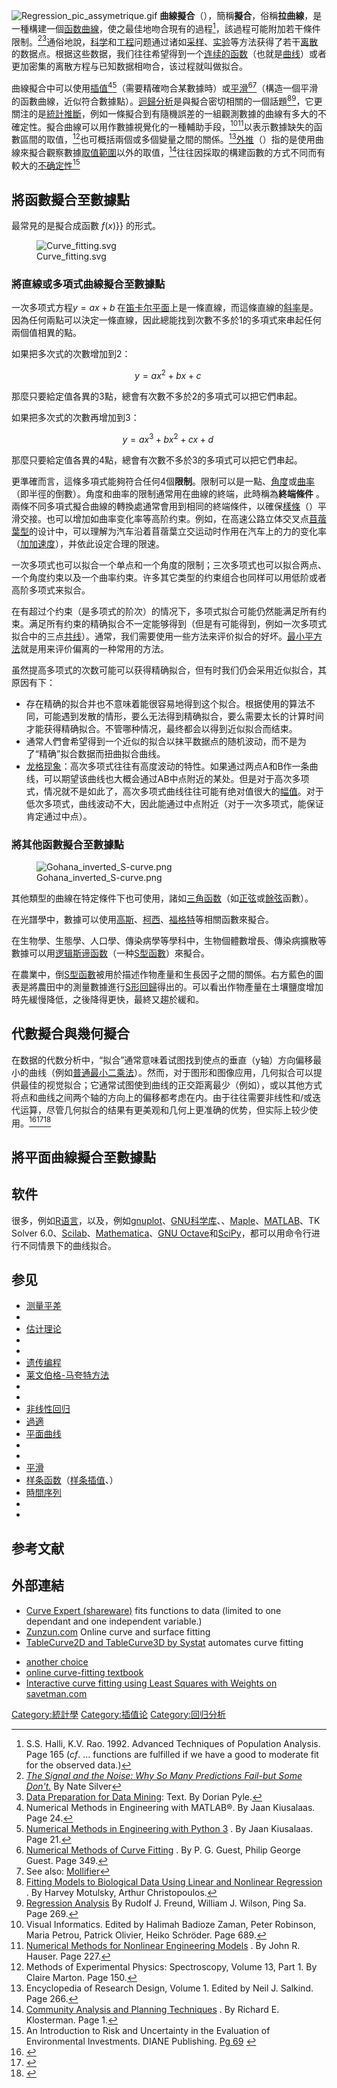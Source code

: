 {{NoteTA
|G1=Math
}}
[[File:Regression_pic_assymetrique.gif|thumb]]
'''曲線擬合'''（{{lang-en|curve fitting}}），簡稱'''擬合'''，俗稱'''拉曲線'''，是一種構建一個[[函数|函数]][[函数图形|曲線]]，使之最佳地吻合現有{{tsl|en|data points|數據點}}的過程<ref>S.S. Halli, K.V. Rao. 1992. Advanced Techniques of Population Analysis. {{ISBN|0306439972}} Page 165 (''cf''. ... functions are fulfilled if we have a good to moderate fit for the observed data.)</ref>，該過程可能附加若干條件限制。<ref>[https://books.google.com/books?id=SI-VqAT4_hYC ''The Signal and the Noise: Why So Many Predictions Fail-but Some Don't.''] By Nate Silver</ref><ref>[https://books.google.com/books?id=hhdVr9F-JfAC Data Preparation for Data Mining]: Text. By Dorian Pyle.</ref>通俗地說，[[科学|科学]]和[[工程|工程]]问题通过诸如[[采样|采样]]、[[实验|实验]]等方法获得了若干[[离散|离散]]的数据点。根据这些数据，我们往往希望得到一个[[连续函数|连续的函数]]（也就是[[曲线|曲线]]）或者更加密集的离散方程与已知数据相吻合，该过程就叫做拟合。

曲線擬合中可以使用[[插值|插值]]<ref>Numerical Methods in Engineering with MATLAB®. By Jaan Kiusalaas. Page 24.</ref><ref>[https://books.google.com/books?id=YlkgAwAAQBAJ&printsec=frontcover#v=onepage&q=%22curve%20fitting%22&f=false Numerical Methods in Engineering with Python 3] {{Wayback|url=https://books.google.com/books?id=YlkgAwAAQBAJ&printsec=frontcover#v=onepage&q=%22curve%20fitting%22&f=false |date=20220608091120 }}. By Jaan Kiusalaas. Page 21.</ref>（需要精確吻合某數據時）或[[平滑|平滑]]<ref>[https://books.google.com/books?id=UjnB0FIWv_AC&printsec=frontcover#v=onepage&q=smoothing&f=false Numerical Methods of Curve Fitting] {{Wayback|url=https://books.google.com/books?id=UjnB0FIWv_AC&printsec=frontcover#v=onepage&q=smoothing&f=false |date=20220608091110 }}. By P. G. Guest, Philip George Guest. Page 349.</ref><ref>See also: [[柔化函数|Mollifier]]</ref>（構造一個平滑的函數曲線，近似符合數據點）。[[迴歸分析|迴歸分析]]是與擬合密切相關的一個話題<ref>[https://books.google.com/books?id=g1FO9pquF3kC&printsec=frontcover#v=snippet&q=%22regression%20analysis%22&f=false Fitting Models to Biological Data Using Linear and Nonlinear Regression] {{Wayback|url=https://books.google.com/books?id=g1FO9pquF3kC&printsec=frontcover#v=snippet&q=%22regression%20analysis%22&f=false |date=20220608091153 }}. By Harvey Motulsky, Arthur Christopoulos.</ref><ref>[https://books.google.com/books?id=Us4YE8lJVYMC&printsec=frontcover#v=onepage&q=%22regression%20analysis%22&f=false Regression Analysis] {{Wayback|url=https://books.google.com/books?id=Us4YE8lJVYMC&printsec=frontcover#v=onepage&q=%22regression%20analysis%22&f=false |date=20220608091059 }} By Rudolf J. Freund, William J. Wilson, Ping Sa. Page 269.</ref>，它更關注的是[[推論統計學|統計推斷]]，例如一條擬合到有隨機誤差的一組觀測數據的曲線有多大的不確定性。擬合曲線可以用作數據視覺化的一種輔助手段，<ref>Visual Informatics. Edited by Halimah Badioze Zaman, Peter Robinson, Maria Petrou, Patrick Olivier, Heiko Schröder. Page 689.</ref><ref>[https://books.google.com/books?id=rdJvXG1k3HsC&printsec=frontcover#v=onepage&q=%22Curve%20fitting%22&f=false Numerical Methods for Nonlinear Engineering Models] {{Wayback|url=https://books.google.com/books?id=rdJvXG1k3HsC&printsec=frontcover#v=onepage&q=%22Curve%20fitting%22&f=false |date=20201020231256 }}. By John R. Hauser. Page 227.</ref>以表示數據缺失的函數區間的取值，<ref>Methods of Experimental Physics: Spectroscopy, Volume 13, Part 1. By Claire Marton. Page 150.</ref>也可概括兩個或多個變量之間的關係。<ref>Encyclopedia of Research Design, Volume 1. Edited by Neil J. Salkind. Page 266.</ref>[[外推|外推]]（{{Lang|en|extrapolation}}）指的是使用曲線來擬合觀察數據[[全距|取值範圍]]以外的取值，<ref>[https://books.google.com/books?id=ba0hAQAAQBAJ&printsec=frontcover#v=snippet&q=%22Curve%20fitting%22%20OR%20extrapolation&f=false Community Analysis and Planning Techniques] {{Wayback|url=https://books.google.com/books?id=ba0hAQAAQBAJ&printsec=frontcover#v=snippet&q=%22Curve%20fitting%22%20OR%20extrapolation&f=false |date=20220608091045 }}. By Richard E. Klosterman. Page 1.</ref>往往因採取的構建函數的方式不同而有較大的[[不确定性|不确定性]]<ref>An Introduction to Risk and Uncertainty in the Evaluation of Environmental Investments. DIANE Publishing. [https://books.google.com/books?id=rJ23LWaZAqsC&pg=PA69 Pg 69] {{Wayback|url=https://books.google.com/books?id=rJ23LWaZAqsC&pg=PA69 |date=20161125095246 }}</ref>

== 將函數擬合至數據點 ==
最常見的是擬合成函數 {{math|''y''{{=}}''f''(''x'')}} 的形式。

[[File:Curve_fitting.svg|alt=用各種多項式曲線來擬合一段正弦函數生成的數據點]]
===將直線或多項式曲線擬合至數據點===
{{Main|多项式回归}}
{{See|多项式插值}}
一次多项式方程<math>y = ax + b\;</math>在[[笛卡尔平面|笛卡尔平面]]上是一條直線，而這條直線的[[斜率|斜率]]是{{Mvar|a}}。因為任何兩點可以決定一條直線，因此總能找到次數不多於1的多項式來串起任何兩個{{Mvar|x}}值相異的點。

如果把多次式的次數增加到2：

:<math>y = ax^2 + bx + c\; </math>

那麼只要給定{{Mvar|x}}值各異的3點，總會有次數不多於2的多項式可以把它們串起。

如果把多次式的次數再增加到3：

:<math>y = ax^3 + bx^2 + cx + d\;</math>

那麼只要給定{{Mvar|x}}值各異的4點，總會有次數不多於3的多項式可以把它們串起。

更準確而言，這條多項式能夠符合任何4個'''限制'''。限制可以是一點{{Math|(''x'', ''y'')}}、[[角度|角度]]或[[曲率|曲率]]（即{{Link-en|密切圆|osculating circle}}半徑的倒數{{Math|1/''R''}}）。角度和曲率的限制通常用在曲線的終端，此時稱為'''終端條件''' 。兩條不同多項式擬合曲線的轉換處通常會用到相同的終端條件，以確保[[樣條|樣條]]（{{lang|en|spline}}）平滑交接。也可以增加如曲率变化率等高阶约束。例如，在高速公路立体交叉点[[交匯處|苜蓿葉型]]的设计中，可以理解为汽车沿着苜蓿葉立交运动时作用在汽车上的力的变化率（[[加加速度|加加速度]]），并依此设定合理的限速。

一次多项式也可以拟合一个单点和一个角度的限制；三次多项式也可以拟合两点、一个角度约束以及一个曲率约束。许多其它类型的约束组合也同样可以用低阶或者高阶多项式来拟合。

在有超过{{Math|''n''+1}}个约束（{{Mvar|n}}是多项式的阶次）的情况下，多项式拟合可能仍然能满足所有约束。满足所有约束的精确拟合不一定能够得到（但是有可能得到，例如一次多项式拟合中的三点[[共線_(幾何)|共线]]）。通常，我们需要使用一些方法来评价拟合的好坏。[[最小平方法|最小平方法]]就是用来评价偏离的一种常用的方法。

虽然提高多项式的次数可能可以获得精确拟合，但有时我们仍会采用近似拟合，其原因有下：

*存在精确的拟合并也不意味着能很容易地得到这个拟合。根据使用的算法不同，可能遇到发散的情形，要么无法得到精确拟合，要么需要太长的计算时间才能获得精确拟合。不管哪种情况，最终都会以得到近似拟合而结束。
*通常人們會希望得到一个近似的拟合以抹平数据点的随机波动，而不是为了“精确”拟合数据而扭曲拟合曲线。
*[[龙格现象|龙格现象]]：高次多项式往往有高度波动的特性。如果通过两点A和B作一条曲线，可以期望该曲线也大概会通过AB中点附近的某处。但是对于高次多项式，情况就不是如此了，高次多项式曲线往往可能有绝对值很大的[[幅值|幅值]]。对于低次多项式，曲线波动不大，因此能通过中点附近（对于一次多项式，能保证肯定通过中点）。

===將其他函數擬合至數據點===
[[File:Gohana_inverted_S-curve.png|thumb]]

其他類型的曲線在特定條件下也可使用，諸如[[三角函数|三角函数]]（如[[正弦|正弦]]或[[餘弦|餘弦]]函數）。

在光譜學中，數據可以使用[[常態分布|高斯]]、[[柯西分布|柯西]]、[[福格特函數|福格特]]等相關函數來擬合。

在生物學、生態學、人口學、傳染病學等學科中，生物個體數增長、傳染病擴散等數據可以用[[逻辑斯谛函数|逻辑斯谛函数]]（一种[[S型函數|S型函數]]）來擬合。

在農業中，倒[[S型函數|S型函數]]被用於描述作物產量和生長因子之間的關係。右方藍色的圖表是將農田中的測量數據進行[[邏輯迴歸|S形回歸]]得出的。可以看出作物產量在土壤鹽度增加時先緩慢降低，之後降得更快，最終又趨於緩和。

== 代數擬合與幾何擬合 ==
在数据的代数分析中，“拟合”通常意味着试图找到使点的垂直（y轴）方向偏移最小的曲线（例如[[普通最小二乘法|普通最小二乘法]]）。然而，对于图形和图像应用，几何拟合可以提供最佳的视觉拟合；它通常试图使到曲线的正交距离最少（例如{{tsl|en|total least squares|整体最小二乘法}}），或以其他方式将点和曲线之间两个轴的方向上的偏移都考虑在内。由于往往需要非线性和/或迭代运算，尽管几何拟合的结果有更美观和几何上更准确的优势，但实际上较少使用。<ref>{{citation |first=Sung-Joon |last=Ahn |title=Geometric Fitting of Parametric Curves and Surfaces |journal=Journal of Information Processing Systems |volume=4 |issue=4 |pages=153–158 |date=December 2008 |doi=10.3745/JIPS.2008.4.4.153 |url=http://jips-k.org/dlibrary/JIPS_v04_no4_paper4.pdf |url-status=dead |archiveurl=https://web.archive.org/web/20140313084307/http://jips-k.org/dlibrary/JIPS_v04_no4_paper4.pdf |archivedate=2014-03-13 }}</ref><ref>{{citation |first1=N. |last1=Chernov |first2=H. |last2=Ma |year=2011 |contribution=Least squares fitting of quadratic curves and surfaces |title=Computer Vision |editor-first=Sota R. |editor-last=Yoshida |publisher=Nova Science Publishers |isbn=9781612093994 |pages=285–302 |url=<!-- http://people.cas.uab.edu/~mosya/papers/CM1nova.pdf No indication of copyright --> }}</ref><ref>{{citation |first1=Yang |last1=Liu |first2=Wenping |last2=Wang |year=2008 |contribution=A Revisit to Least Squares Orthogonal Distance Fitting of Parametric Curves and Surfaces |editor1-first=F. |editor1-last=Chen |editor2-first=B. |editor2-last=Juttler |title=Advances in Geometric Modeling and Processing |series=Lecture Notes in Computer Science |volume=4975 |pages=384–397 |doi=10.1007/978-3-540-79246-8_29 |isbn=978-3-540-79245-1|citeseerx=10.1.1.306.6085 }}</ref>

== 將平面曲線擬合至數據點 ==

==软件==
很多{{tsl|en|List of statistical packages|统计软件包列表|统计软件包}}，例如[[R语言|R语言]]，以及{{tsl|en|List of numerical-analysis software|数值分析软件列表|数值分析软件}}，例如[[gnuplot|gnuplot]]、[[GNU科学库|GNU科学库]]、{{tsl|en|MLAB|MLAB}}、[[Maple|Maple]]、[[MATLAB|MATLAB]]、TK Solver 6.0、[[Scilab|Scilab]]、[[Wolfram_Mathematica|Mathematica]]、[[GNU_Octave|GNU Octave]]和[[SciPy|SciPy]]，都可以用命令行进行不同情景下的曲线拟合。

== 参见 ==
{{div col|3}}
* [[测量平差|测量平差]]
* {{tsl|en|Curve-fitting compaction|曲线配适紧密}}
* [[估计理论|估计理论]]
* {{tsl|en|Function approximation|函数逼近}}
* {{tsl|en|Goodness of fit|拟合优度}}
* [[遗传编程|遗传编程]]
* [[莱文伯格-马夸特方法|莱文伯格-马夸特方法]]
* {{tsl|en|Line fitting|直线拟合}}
* {{tsl|en|Multi expression programming|多表达式编程}}
* [[非线性回归|非线性回归]]
* [[過適|過適]]
* [[平面曲线|平面曲线]]
* {{tsl|en|Distribution fitting|分布拟合}}
* {{tsl|en|Sinusoidal model|正弦模型}}
* [[平滑|平滑]]
* [[样条函数|样条函数]]（[[样条插值|样条插值]]、{{tsl|en|Smoothing spline|平滑样条}}）
* [[時間序列|時間序列]]
* {{tsl|en|Total least squares|整体最小二乘法}}
* {{tsl|en|Trend estimation|趋势估计}}
{{div col end}}

==参考文献==
{{Reflist|2}}

==外部連結==
*[https://web.archive.org/web/20060507151227/http://www.ebicom.net/~dhyams/cftp.htm Curve Expert (shareware)] fits functions to data (limited to one dependant and one independent variable.) 
*[https://web.archive.org/web/20190923083507/http://zunzun.com/ Zunzun.com] Online curve and surface fitting
*[http://www.systat.com TableCurve2D and TableCurve3D by Systat] {{Wayback|url=http://www.systat.com/ |date=20060126204341 }} automates curve fitting
<!--*[http://intrepid.mcs.kent.edu/~blewis/stat/lsq.html  LMS applet]-->
*[http://www.softintegration.com/chhtml/lang/lib/libch/numeric/CGI_Curvefit.html another choice] {{Wayback|url=http://www.softintegration.com/chhtml/lang/lib/libch/numeric/CGI_Curvefit.html |date=20090723224517 }}
*[http://curvefit.com/ online curve-fitting textbook] {{Wayback|url=http://curvefit.com/ |date=20090721185419 }}
*[https://web.archive.org/web/20060325083538/http://www.savetman.com/curvefit/index.html Interactive curve fitting using Least Squares with Weights on savetman.com]

[[Category:統計學|Category:統計學]]
[[Category:插值论|Category:插值论]]
[[Category:回归分析|Category:回归分析]]